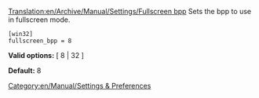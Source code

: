[[Translation:en/Archive/Manual/Settings/Fullscreen bpp]]
Sets the bpp to use in fullscreen mode.

<pre>
[win32]
fullscreen_bpp = 8
</pre>

'''Valid options:''' [ 8 | 32 ]

'''Default:''' 8


[[Category:en/Manual/Settings & Preferences]]